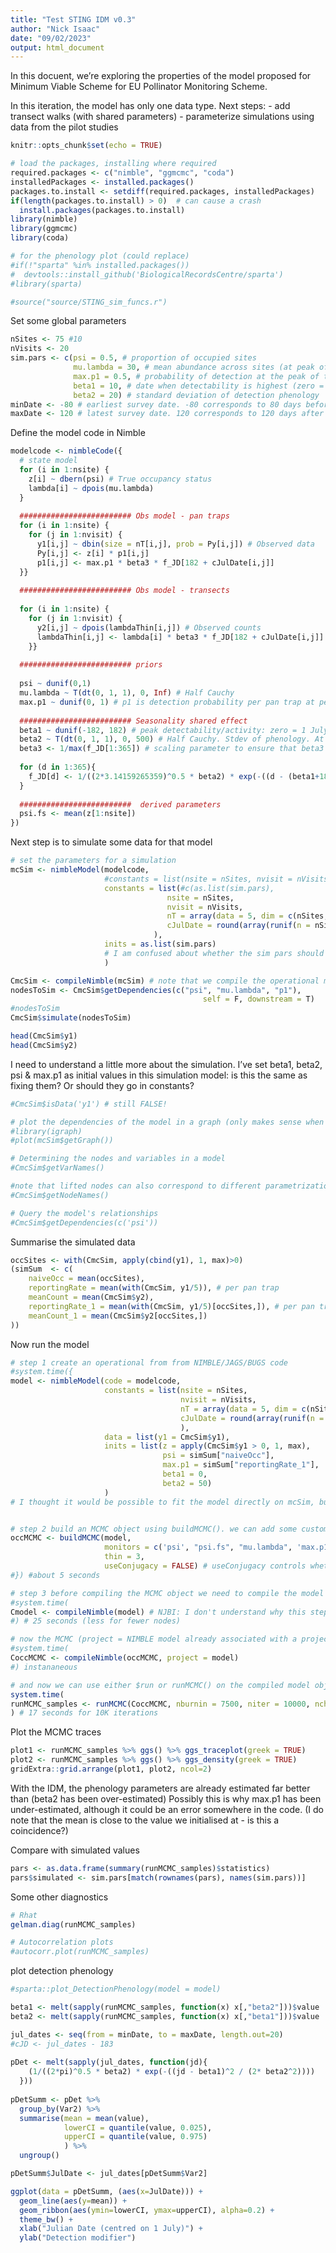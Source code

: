 ```yaml
---
title: "Test STING IDM v0.3"
author: "Nick Isaac"
date: "09/02/2023"
output: html_document
---
```


In this docuent, we're exploring the properties of the model proposed for Minimum Viable Scheme for EU Pollinator Monitoring Scheme.

In this iteration, the model has only one data type.
Next steps:
- add transect walks (with shared parameters)
- parameterize simulations using data from the pilot studies

```r
knitr::opts_chunk$set(echo = TRUE)

# load the packages, installing where required
required.packages <- c("nimble", "ggmcmc", "coda")
installedPackages <- installed.packages()
packages.to.install <- setdiff(required.packages, installedPackages)
if(length(packages.to.install) > 0)  # can cause a crash
  install.packages(packages.to.install)
library(nimble)
library(ggmcmc)
library(coda)

# for the phenology plot (could replace)
#if(!"sparta" %in% installed.packages())
#  devtools::install_github('BiologicalRecordsCentre/sparta')
#library(sparta)

#source("source/STING_sim_funcs.r")
```

Set some global parameters
```r
nSites <- 75 #10
nVisits <- 20
sim.pars <- c(psi = 0.5, # proportion of occupied sites 
              mu.lambda = 30, # mean abundance across sites (at peak of season)
              max.p1 = 0.5, # probability of detection at the peak of the phenology curve
              beta1 = 10, # date when detectability is highest (zero = 1st July)
              beta2 = 20) # standard deviation of detection phenology
minDate <- -80 # earliest survey date. -80 corresponds to 80 days before 1 July, i.e. 11 April
maxDate <- 120 # latest survey date. 120 corresponds to 120 days after 1 July, i.e. 28 October
```

Define the model code in Nimble
```r
modelcode <- nimbleCode({
  # state model
  for (i in 1:nsite) {
    z[i] ~ dbern(psi) # True occupancy status
    lambda[i] ~ dpois(mu.lambda)
  }  
  
  ######################### Obs model - pan traps
  for (i in 1:nsite) {
    for (j in 1:nvisit) {
      y1[i,j] ~ dbin(size = nT[i,j], prob = Py[i,j]) # Observed data
      Py[i,j] <- z[i] * p1[i,j]
      p1[i,j] <- max.p1 * beta3 * f_JD[182 + cJulDate[i,j]]
  }}
  
  ######################### Obs model - transects
  
  for (i in 1:nsite) {
    for (j in 1:nvisit) {
      y2[i,j] ~ dpois(lambdaThin[i,j]) # Observed counts
      lambdaThin[i,j] <- lambda[i] * beta3 * f_JD[182 + cJulDate[i,j]]
    }}
  
  ######################### priors
  
  psi ~ dunif(0,1)
  mu.lambda ~ T(dt(0, 1, 1), 0, Inf) # Half Cauchy
  max.p1 ~ dunif(0, 1) # p1 is detection probability per pan trap at peak phenology; could replace with a logistic model
  
  ######################### Seasonality shared effect
  beta1 ~ dunif(-182, 182) # peak detectability/activity: zero = 1 July
  beta2 ~ T(dt(0, 1, 1), 0, 500) # Half Cauchy. Stdev of phenology. At sd=500 the curve is entirely flat
  beta3 <- 1/max(f_JD[1:365]) # scaling parameter to ensure that beta3 * f_JD = 1 at the peak of the phenology, i.e. where cJulDate = beta1
  
  for (d in 1:365){
    f_JD[d] <- 1/((2*3.14159265359)^0.5 * beta2) * exp(-((d - (beta1+182))^2 / (2* beta2^2)))
  }
  
  #########################  derived parameters
  psi.fs <- mean(z[1:nsite])
})
```


Next step is to simulate some data for that model
```r
# set the parameters for a simulation
mcSim <- nimbleModel(modelcode,
                     #constants = list(nsite = nSites, nvisit = nVisits),
                     constants = list(#c(as.list(sim.pars), 
                                   nsite = nSites, 
                                   nvisit = nVisits,
                                   nT = array(data = 5, dim = c(nSites, nVisits)),
                                   cJulDate = round(array(runif(n = nSites*nVisits, min = minDate, max = maxDate), dim = c(nSites, nVisits)), 0)
                                ),
                     inits = as.list(sim.pars)
                     # I am confused about whether the sim pars should go in the constants or the inits
                     )

CmcSim <- compileNimble(mcSim) # note that we compile the operational model not the code!
nodesToSim <- CmcSim$getDependencies(c("psi", "mu.lambda", "p1"),
                                           self = F, downstream = T)
#nodesToSim
CmcSim$simulate(nodesToSim)

head(CmcSim$y1)
head(CmcSim$y2)
```

I need to understand a little more about the simulation. 
I've set beta1, beta2, psi & max.p1 as initial values in this simulation model: is this the same as fixing them? Or should they go in constants?



```r
#CmcSim$isData('y1') # still FALSE!

# plot the dependencies of the model in a graph (only makes sense when the model is very simple)
#library(igraph)
#plot(mcSim$getGraph())

# Determining the nodes and variables in a model
#CmcSim$getVarNames()

#note that lifted nodes can also correspond to different parametrizations
#CmcSim$getNodeNames()

# Query the model's relationships
#CmcSim$getDependencies(c('psi'))
```


Summarise the simulated data
```r
occSites <- with(CmcSim, apply(cbind(y1), 1, max)>0)
(simSum  <- c(
    naiveOcc = mean(occSites),
    reportingRate = mean(with(CmcSim, y1/5)), # per pan trap
    meanCount = mean(CmcSim$y2),
    reportingRate_1 = mean(with(CmcSim, y1/5)[occSites,]), # per pan trap
    meanCount_1 = mean(CmcSim$y2[occSites,])
))
```


Now run the model
```r
# step 1 create an operational from from NIMBLE/JAGS/BUGS code
#system.time({
model <- nimbleModel(code = modelcode, 
                     constants = list(nsite = nSites, 
                                      nvisit = nVisits,
                                      nT = array(data = 5, dim = c(nSites, nVisits)),
                                      cJulDate = round(array(runif(n = nSites*nVisits, min = -80, max = 120), dim = c(nSites, nVisits)), 0)
                                      ),
                     data = list(y1 = CmcSim$y1), 
                     inits = list(z = apply(CmcSim$y1 > 0, 1, max), 
                                  psi = simSum["naiveOcc"], 
                                  max.p1 = simSum["reportingRate_1"],
                                  beta1 = 0,
                                  beta2 = 50)
                     )
# I thought it would be possible to fit the model directly on mcSim, but this doesn't seem to be possible


# step 2 build an MCMC object using buildMCMC(). we can add some customization here
occMCMC <- buildMCMC(model, 
                     monitors = c('psi', "psi.fs", "mu.lambda", 'max.p1', "beta1", "beta2"), 
                     thin = 3, 
                     useConjugacy = FALSE) # useConjugacy controls whether conjugate samplers are assigned when possible
#}) #about 5 seconds

# step 3 before compiling the MCMC object we need to compile the model first
#system.time(
Cmodel <- compileNimble(model) # NJBI: I don't understand why this step is necessary
#) # 25 seconds (less for fewer nodes)

# now the MCMC (project = NIMBLE model already associated with a project)
#system.time(
CoccMCMC <- compileNimble(occMCMC, project = model)
#) instananeous

# and now we can use either $run or runMCMC() on the compiled model object.
system.time(
runMCMC_samples <- runMCMC(CoccMCMC, nburnin = 7500, niter = 10000, nchains = 3, samplesAsCodaMCMC = T)
) # 17 seconds for 10K iterations 
```

Plot the MCMC traces
```r
plot1 <- runMCMC_samples %>% ggs() %>% ggs_traceplot(greek = TRUE)
plot2 <- runMCMC_samples %>% ggs() %>% ggs_density(greek = TRUE)
gridExtra::grid.arrange(plot1, plot2, ncol=2)
```

With the IDM, the phenology parameters are already estimated far better than  (beta2 has been over-estimated)
Possibly this is why max.p1 has been under-estimated, although it could be an error somewhere in the code. (I do note that the mean is close to the value we initialised at - is this a coincidence?)

Compare with simulated values
```r
pars <- as.data.frame(summary(runMCMC_samples)$statistics)
pars$simulated <- sim.pars[match(rownames(pars), names(sim.pars))]
```

Some other diagnostics
```r
# Rhat
gelman.diag(runMCMC_samples)  

# Autocorrelation plots
#autocorr.plot(runMCMC_samples)
```


plot detection phenology
```r
#sparta::plot_DetectionPhenology(model = model)

beta1 <- melt(sapply(runMCMC_samples, function(x) x[,"beta2"]))$value
beta2 <- melt(sapply(runMCMC_samples, function(x) x[,"beta1"]))$value

jul_dates <- seq(from = minDate, to = maxDate, length.out=20)
#cJD <- jul_dates - 183
    
pDet <- melt(sapply(jul_dates, function(jd){
    (1/((2*pi)^0.5 * beta2) * exp(-((jd - beta1)^2 / (2* beta2^2))))
  }))
    
pDetSumm <- pDet %>% 
  group_by(Var2) %>%
  summarise(mean = mean(value),
            lowerCI = quantile(value, 0.025),
            upperCI = quantile(value, 0.975)
            ) %>%
  ungroup()

pDetSumm$JulDate <- jul_dates[pDetSumm$Var2]

ggplot(data = pDetSumm, (aes(x=JulDate))) +
  geom_line(aes(y=mean)) +
  geom_ribbon(aes(ymin=lowerCI, ymax=upperCI), alpha=0.2) +
  theme_bw() +
  xlab("Julian Date (centred on 1 July)") +
  ylab("Detection modifier")
```